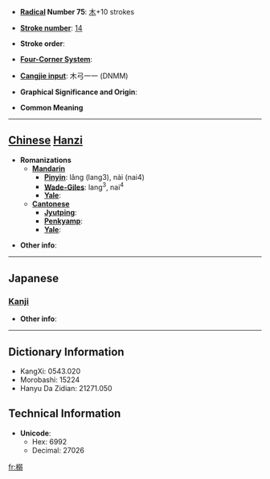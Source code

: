 * '''[[Wiktionary:Chinese radical index| Radical]] Number 75''': [[Wiktionary:Chinese radical index 木|木]]+10 strokes

* '''[[Wiktionary:Chinese total strokes index|Stroke number]]''': [[Wiktionary:Chinese total strokes index 14|14]]

* '''Stroke order''': 

* '''[[Wiktionary:Chinese four corner index|Four-Corner System]]''': 

* '''[[Wiktionary:Chinese Cangjie index|Cangjie input]]''': 木弓一一 (DNMM)

* '''Graphical Significance and Origin''': 

* '''Common Meaning'''

----

== [[Chinese]] [[Hanzi]] ==

* '''Romanizations'''
** '''[[Mandarin]]'''
*** '''[[Pinyin]]''': lǎng (lang3), nài (nai4)
*** '''[[Wade-Giles]]''': lang<sup>3</sup>, nai<sup>4</sup>
*** '''[[Yale]]''': 
** '''[[Cantonese]]'''
*** '''[[Jyutping]]''':
*** '''[[Penkyamp]]''': 
*** '''[[Yale]]''': 

* '''Other info''': 

----

==Japanese==
===[[Kanji]]===
{{kanji|on readings=[[どく]] (doku), [[にゃく]] (nyaku)|kun readings=}}

* '''Other info''':  

----

== Dictionary Information ==

* KangXi: 0543.020
* Morobashi: 15224
* Hanyu Da Zidian: 21271.050

== Technical Information ==

* '''Unicode''':
** Hex: 6992
** Decimal: 27026

[[fr:榒]]